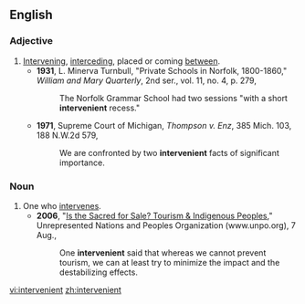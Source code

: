 ==English==

===Adjective===
{{en-adj|-}}

#[[intervene|Intervening]], [[interceding]], placed or coming [[between]].
#*'''1931''', L. Minerva Turnbull, "Private Schools in Norfolk, 1800-1860," ''William and Mary Quarterly'', 2nd ser., vol. 11, no. 4, p. 279,
#*:The Norfolk Grammar School had two sessions "with a short '''intervenient''' recess."
#*'''1971''', Supreme Court of Michigan, ''Thompson v. Enz'', 385 Mich. 103, 188 N.W.2d 579, 
#*:We are confronted by two '''intervenient''' facts of significant importance.

===Noun===
{{en-noun}}

# One who [[intervene]]s.
#*'''2006''', "[http://www.unpo.org/article.php?id=5063 Is the Sacred for Sale? Tourism & Indigenous Peoples],"  Unrepresented Nations and Peoples Organization (www.unpo.org), 7 Aug., 
#*:One '''intervenient''' said that whereas we cannot prevent tourism, we can at least try to minimize the impact and the destabilizing effects.

[[vi:intervenient]]
[[zh:intervenient]]